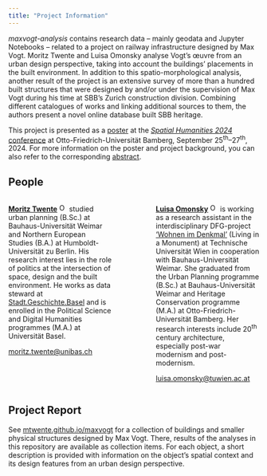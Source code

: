 ```yaml
---
title: "Project Information"
---
```


_maxvogt-analysis_ contains research data – mainly geodata and Jupyter Notebooks – related to a project on railway infrastructure designed by Max Vogt. Moritz Twente and Luisa Omonsky analyse Vogt's œuvre from an urban design perspective, taking into account the buildings' placements in the built environment. In addition to this spatio-morphological analysis, another result of the project is an extensive survey of more than a hundred built structures that were designed by and/or under the supervision of Max Vogt during his time at SBB's Zurich construction division. Combining different catalogues of works and linking additional sources to them, the authors present a novel online database built SBB heritage.

This project is presented as a [poster](https://doi.org/10.5281/zenodo.13837394) at the [*Spatial Humanities 2024* conference](https://spathum.uni-bamberg.de/) at Otto-Friedrich-Universität Bamberg, September 25^th^–27^th^, 2024. For more information on the poster and project background, you can also refer to the corresponding [abstract](/docs/poster.html).

## People

:::: {.columns}

::: {.column width="45%"}
[**Moritz Twente**](https://orcid.org/0009-0005-7187-9774) <a href="https://orcid.org/0009-0005-7187-9774"><img alt="ORCID logo" src="https://info.orcid.org/wp-content/uploads/2019/11/orcid_16x16.png" width="16" height="16" /></a> studied urban planning (B.Sc.) at Bauhaus-Universität Weimar and Northern European Studies (B.A.) at Humboldt-Universität zu Berlin. His research interest lies in the role of politics at the intersection of space, design and the built environment. He works as data steward at [Stadt.Geschichte.Basel](https://www.stadtgeschichtebasel.ch/) and is enrolled in the Political Science and Digital Humanities programmes (M.A.) at Universität Basel.

[moritz.twente@unibas.ch](mailto:moritz.twente@unibas.ch)

:::

::: {.column width="10%"}

<!-- empty column to create gap -->

:::

::: {.column width="45%"}
[**Luisa Omonsky**](https://orcid.org/0009-0007-7402-7993) <a href="https://orcid.org/0009-0007-7402-7993" target="_blank"><img alt="ORCID logo" src="https://info.orcid.org/wp-content/uploads/2019/11/orcid_16x16.png" width="16" height="16" /></a> is working as a research assistant in the interdisciplinary DFG-project ['Wohnen im Denkmal'](https://denkmalpflege.tuwien.ac.at/index.php/forschungsprojekt-wohnen-im-denkmal/) (Living in a Monument) at Technische Universität Wien in cooperation with Bauhaus-Universität Weimar. She graduated from the Urban Planning programme (B.Sc.) at Bauhaus-Universität Weimar and Heritage Conservation programme (M.A.) at Otto-Friedrich-Universität Bamberg. Her research interests include 20^th^ century architecture, especially post-war modernism and post-modernism.

[luisa.omonsky@tuwien.ac.at](mailto:luisa.omonsky@tuwien.ac.at)

:::

::::

## Project Report

See [mtwente.github.io/maxvogt](https://mtwente.github.io/maxvogt) for a collection of buildings and smaller physical structures designed by Max Vogt. There, results of the analyses in this repository are available as collection items. For each object, a short description is provided with information on the object's spatial context and its design features from an urban design perspective.
